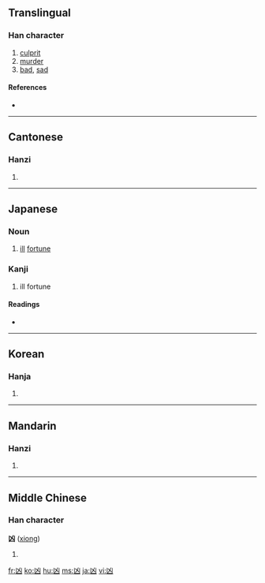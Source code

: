 {{also|兇}}
==Translingual==

===Han character===
{{Han char|rn=17|rad=凵|as=02|sn=4|four=2277<sub>0</sub>|canj=山大 (UK)}}

# [[culprit]]
# [[murder]]
# [[bad]], [[sad]]

====References====
* {{Han ref|kx=0135.020|dkj=01803|dj=0300.280|hdz=10306.190|uh=51F6|ud=20982|bh=A4BF|bd=42175}}

----

==Cantonese==

===Hanzi===
{{yue-hanzi|jyut=|y=hung1}}

# {{defn|Cantonese|sort=凵02}}

----

==Japanese==

===Noun===
{{ja-noun|k|hira=きょう|rom=kyō}}

# [[ill]] [[fortune]]

===Kanji===
{{ja-kanji|grade=c|rs=凵02}}

# ill fortune

====Readings====
* {{ja-readings|on=[[きょう]] (kyō)|kun=[[わるい]] (warui)}}

----

==Korean==

===Hanja===
{{ko-hanja|hangeul=흉|rv=hyung|mr=hyung}}

# {{defn|Korean|sort=凵02}}

----

==Mandarin==

===Hanzi===
{{cmn-hanzi|pin=[[xiōng]] ([[xiong1]])|wg=hsiung<sup>1</sup>}}

# {{defn|Mandarin|sort=凵02}}

----

==Middle Chinese==

===Han character===
'''凶''' ([[xiong]])

# {{defn|Middle Chinese|sort=凵02}}

[[fr:凶]]
[[ko:凶]]
[[hu:凶]]
[[ms:凶]]
[[ja:凶]]
[[vi:凶]]